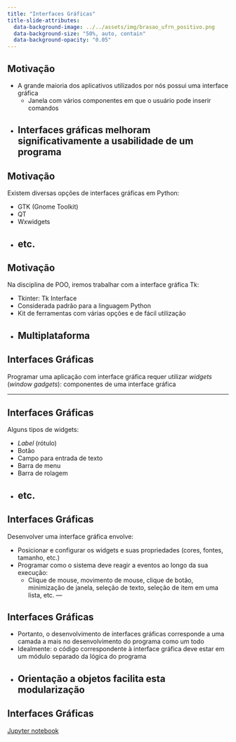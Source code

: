 ```yaml
---
title: "Interfaces Gráficas"
title-slide-attributes:
  data-background-image: ../../assets/img/brasao_ufrn_positivo.png
  data-background-size: "50%, auto, contain"
  data-background-opacity: "0.05"
---
```


## Motivação

- A grande maioria dos aplicativos utilizados por nós
  possui uma interface gráfica
    - Janela com vários componentes em que o usuário pode inserir comandos
- Interfaces gráficas melhoram significativamente a usabilidade de um programa
---

## Motivação

Existem diversas opções de interfaces gráficas em Python:

- GTK (Gnome Toolkit)
- QT
- Wxwidgets
- etc.
---

## Motivação
Na disciplina de POO, iremos trabalhar com a interface gráfica Tk:

- Tkinter: Tk Interface
- Considerada padrão para a linguagem Python
- Kit de ferramentas com várias opções e de fácil utilização
- Multiplataforma
---

## Interfaces Gráficas

Programar uma aplicação com interface gráfica requer utilizar
*widgets* (*window gadgets*): componentes de uma interface gráfica

---

## Interfaces Gráficas

Alguns tipos de widgets:

- *Label* (rótulo)
- Botão
- Campo para entrada de texto
- Barra de menu
- Barra de rolagem
- etc.
---

## Interfaces Gráficas

Desenvolver uma interface gráfica envolve:

- Posicionar e configurar os widgets e suas propriedades (cores, fontes, tamanho, etc.)
- Programar como o sistema deve reagir a eventos ao longo da sua execução:
  - Clique de mouse, movimento de mouse, clique de botão, minimização de janela,
    seleção de texto, seleção de item em uma lista, etc.
---

## Interfaces Gráficas

- Portanto, o desenvolvimento de interfaces gráficas corresponde
  a uma camada a mais no desenvolvimento do programa como um todo
- Idealmente: o código correspondente à interface gráfica
  deve estar em um módulo separado da lógica do programa
- Orientação a objetos facilita esta modularização
---

## Interfaces Gráficas

[Jupyter notebook](./15-GUI.ipynb)
